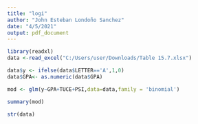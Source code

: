 ---
title: "logi"
author: "John Esteban Londoño Sanchez"
date: "4/5/2021"
output: pdf_document
---

```{r}

library(readxl)
data <-read_excel("C:/Users/user/Downloads/Table 15.7.xlsx")

data$y <- ifelse(data$LETTER=='A',1,0)
data$GPA<- as.numeric(data$GPA)

mod <- glm(y~GPA+TUCE+PSI,data=data,family = 'binomial')

summary(mod)
```

```{r}
str(data)
```

